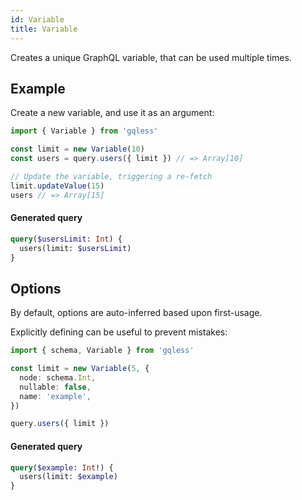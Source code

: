 ```yaml
---
id: Variable
title: Variable
---
```


Creates a unique GraphQL variable, that can be used multiple times.

## Example

Create a new variable, and use it as an argument:

```ts
import { Variable } from 'gqless'

const limit = new Variable(10)
const users = query.users({ limit }) // => Array[10]

// Update the variable, triggering a re-fetch
limit.updateValue(15)
users // => Array[15]
```

#### Generated query

```graphql
query($usersLimit: Int) {
  users(limit: $usersLimit)
}
```

## Options

By default, options are auto-inferred based upon first-usage.

Explicitly defining can be useful to prevent mistakes:

```ts
import { schema, Variable } from 'gqless'

const limit = new Variable(5, {
  node: schema.Int,
  nullable: false,
  name: 'example',
})

query.users({ limit })
```

#### Generated query

```graphql
query($example: Int!) {
  users(limit: $example)
}
```
